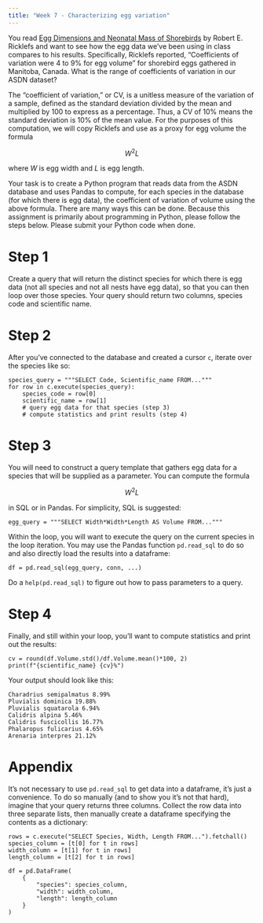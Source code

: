 ```yaml
---
title: "Week 7 - Characterizing egg variation"
---
```


You read [Egg Dimensions and Neonatal Mass of Shorebirds](https://www.jstor.org/stable/1367334) by Robert E. Ricklefs and want to see how the egg data we've been using in class compares to his results. Specifically, Ricklefs reported, "Coefficients of variation were 4 to 9% for egg volume" for shorebird eggs gathered in Manitoba, Canada. What is the range of coefficients of variation in our ASDN dataset?

The "coefficient of variation," or CV, is a unitless measure of the variation of a sample, defined as the standard deviation divided by the mean and multiplied by 100 to express as a percentage. Thus, a CV of 10% means the standard deviation is 10% of the mean value. For the purposes of this computation, we will copy Ricklefs and use as a proxy for egg volume the formula

$$ W^2 L $$

where $W$ is egg width and $L$ is egg length.

Your task is to create a Python program that reads data from the ASDN database and uses Pandas to compute, for each species in the database (for which there is egg data), the coefficient of variation of volume using the above formula. There are many ways this can be done. Because this assignment is primarily about programming in Python, please follow the steps below. Please submit your Python code when done.

# Step 1

Create a query that will return the distinct species for which there is egg data (not all species and not all nests have egg data), so that you can then loop over those species. Your query should return two columns, species code and scientific name.

# Step 2

After you've connected to the database and created a cursor `c`, iterate over the species like so:

```         
species_query = """SELECT Code, Scientific_name FROM..."""
for row in c.execute(species_query):
    species_code = row[0]
    scientific_name = row[1]
    # query egg data for that species (step 3)
    # compute statistics and print results (step 4)
```

# Step 3

You will need to construct a query template that gathers egg data for a species that will be supplied as a parameter. You can compute the formula

$$ W^2 L $$

in SQL or in Pandas. For simplicity, SQL is suggested:

```         
egg_query = """SELECT Width*Width*Length AS Volume FROM..."""
```

Within the loop, you will want to execute the query on the current species in the loop iteration. You may use the Pandas function `pd.read_sql` to do so and also directly load the results into a dataframe:

```         
df = pd.read_sql(egg_query, conn, ...)
```

Do a `help(pd.read_sql)` to figure out how to pass parameters to a query.

# Step 4

Finally, and still within your loop, you'll want to compute statistics and print out the results:

```         
cv = round(df.Volume.std()/df.Volume.mean()*100, 2)
print(f"{scientific_name} {cv}%")
```

Your output should look like this:

```         
Charadrius semipalmatus 8.99%
Pluvialis dominica 19.88%
Pluvialis squatarola 6.94%
Calidris alpina 5.46%
Calidris fuscicollis 16.77%
Phalaropus fulicarius 4.65%
Arenaria interpres 21.12%
```

# Appendix

It's not necessary to use `pd.read_sql` to get data into a dataframe, it's just a convenience. To do so manually (and to show you it's not that hard), imagine that your query returns three columns. Collect the row data into three separate lists, then manually create a dataframe specifying the contents as a dictionary:

```         
rows = c.execute("SELECT Species, Width, Length FROM...").fetchall()
species_column = [t[0] for t in rows]
width_column = [t[1] for t in rows]
length_column = [t[2] for t in rows]

df = pd.DataFrame(
    {
        "species": species_column,
        "width": width_column,
        "length": length_column
    }
)
```
